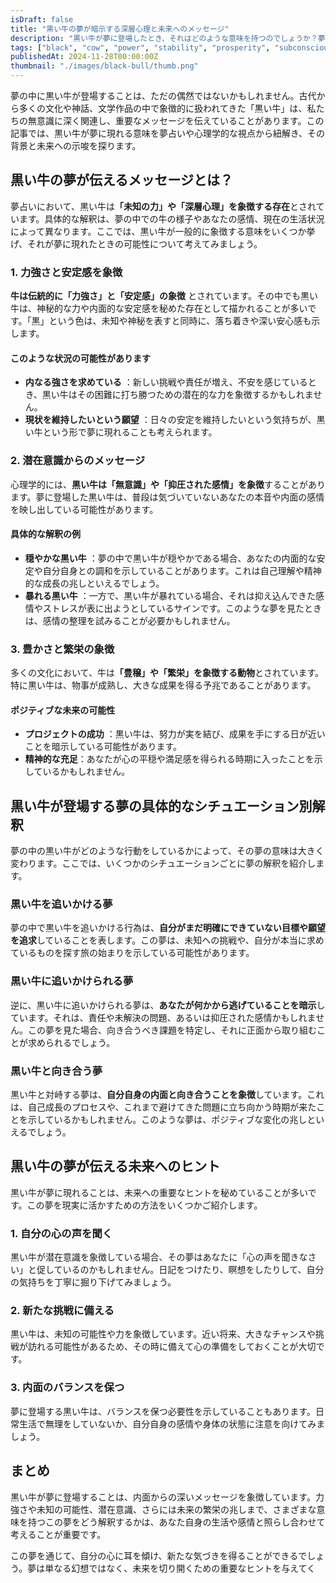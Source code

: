 ```yaml
---
isDraft: false
title: "黒い牛の夢が暗示する深層心理と未来へのメッセージ"
description: "黒い牛が夢に登場したとき、それはどのような意味を持つのでしょうか？夢占いの視点を中心に、文化的背景や心理的象徴をもとにその解釈を詳しく探ります。"
tags: ["black", "cow", "power", "stability", "prosperity", "subconscious", "mystery", "strength"]
publishedAt: 2024-11-28T00:00:00Z
thumbnail: "./images/black-bull/thumb.png"
---
```


夢の中に黒い牛が登場することは、ただの偶然ではないかもしれません。古代から多くの文化や神話、文学作品の中で象徴的に扱われてきた「黒い牛」は、私たちの無意識に深く関連し、重要なメッセージを伝えていることがあります。この記事では、黒い牛が夢に現れる意味を夢占いや心理学的な視点から紐解き、その背景と未来への示唆を探ります。

<TableOfContents />

<AdUnit />

## 黒い牛の夢が伝えるメッセージとは？

夢占いにおいて、黒い牛は<strong>「未知の力」や「深層心理」を象徴する存在</strong>とされています。具体的な解釈は、夢の中での牛の様子やあなたの感情、現在の生活状況によって異なります。ここでは、黒い牛が一般的に象徴する意味をいくつか挙げ、それが夢に現れたときの可能性について考えてみましょう。

### 1. 力強さと安定感を象徴

<strong>牛は伝統的に「力強さ」と「安定感」の象徴</strong>
とされています。その中でも黒い牛は、神秘的な力や内面的な安定感を秘めた存在として描かれることが多いです。「黒」という色は、未知や神秘を表すと同時に、落ち着きや深い安心感も示します。

#### このような状況の可能性があります

- <strong>内なる強さを求めている</strong>
  ：新しい挑戦や責任が増え、不安を感じているとき、黒い牛はその困難に打ち勝つための潜在的な力を象徴するかもしれません。
- <strong>現状を維持したいという願望</strong>
  ：日々の安定を維持したいという気持ちが、黒い牛という形で夢に現れることも考えられます。

### 2. 潜在意識からのメッセージ

心理学的には、<strong>黒い牛は「無意識」や「抑圧された感情」を象徴</strong>することがあります。夢に登場した黒い牛は、普段は気づいていないあなたの本音や内面の感情を映し出している可能性があります。

#### 具体的な解釈の例

- <strong>穏やかな黒い牛</strong>
  ：夢の中で黒い牛が穏やかである場合、あなたの内面的な安定や自分自身との調和を示していることがあります。これは自己理解や精神的な成長の兆しといえるでしょう。
- <strong>暴れる黒い牛</strong>
  ：一方で、黒い牛が暴れている場合、それは抑え込んできた感情やストレスが表に出ようとしているサインです。このような夢を見たときは、感情の整理を試みることが必要かもしれません。

### 3. 豊かさと繁栄の象徴

多くの文化において、牛は<strong>「豊穣」や「繁栄」を象徴する動物</strong>とされています。特に黒い牛は、物事が成熟し、大きな成果を得る予兆であることがあります。

#### ポジティブな未来の可能性

- <strong>プロジェクトの成功</strong>
  ：黒い牛は、努力が実を結び、成果を手にする日が近いことを暗示している可能性があります。
- <strong>精神的な充足</strong>：あなたが心の平穏や満足感を得られる時期に入ったことを示しているかもしれません。

<AdUnit />

## 黒い牛が登場する夢の具体的なシチュエーション別解釈

夢の中の黒い牛がどのような行動をしているかによって、その夢の意味は大きく変わります。ここでは、いくつかのシチュエーションごとに夢の解釈を紹介します。

### 黒い牛を追いかける夢

夢の中で黒い牛を追いかける行為は、<strong>自分がまだ明確にできていない目標や願望を追求</strong>していることを表します。この夢は、未知への挑戦や、自分が本当に求めているものを探す旅の始まりを示している可能性があります。

### 黒い牛に追いかけられる夢

逆に、黒い牛に追いかけられる夢は、<strong>あなたが何かから逃げていることを暗示</strong>しています。それは、責任や未解決の問題、あるいは抑圧された感情かもしれません。この夢を見た場合、向き合うべき課題を特定し、それに正面から取り組むことが求められるでしょう。

### 黒い牛と向き合う夢

黒い牛と対峙する夢は、<strong>自分自身の内面と向き合うことを象徴</strong>しています。これは、自己成長のプロセスや、これまで避けてきた問題に立ち向かう時期が来たことを示しているかもしれません。このような夢は、ポジティブな変化の兆しといえるでしょう。

<AdUnit />

## 黒い牛の夢が伝える未来へのヒント

黒い牛が夢に現れることは、未来への重要なヒントを秘めていることが多いです。この夢を現実に活かすための方法をいくつかご紹介します。

### 1. 自分の心の声を聞く

黒い牛が潜在意識を象徴している場合、その夢はあなたに「心の声を聞きなさい」と促しているのかもしれません。日記をつけたり、瞑想をしたりして、自分の気持ちを丁寧に掘り下げてみましょう。

### 2. 新たな挑戦に備える

黒い牛は、未知の可能性や力を象徴しています。近い将来、大きなチャンスや挑戦が訪れる可能性があるため、その時に備えて心の準備をしておくことが大切です。

### 3. 内面のバランスを保つ

夢に登場する黒い牛は、バランスを保つ必要性を示していることもあります。日常生活で無理をしていないか、自分自身の感情や身体の状態に注意を向けてみましょう。

<AdUnit />

## まとめ

黒い牛が夢に登場することは、内面からの深いメッセージを象徴しています。力強さや未知の可能性、潜在意識、さらには未来の繁栄の兆しまで、さまざまな意味を持つこの夢をどう解釈するかは、あなた自身の生活や感情と照らし合わせて考えることが重要です。

この夢を通じて、自分の心に耳を傾け、新たな気づきを得ることができるでしょう。夢は単なる幻想ではなく、未来を切り開くための重要なヒントを与えてく

